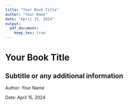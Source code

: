---
title: "Your Book Title"
author: "Your Name"
date: "April 15, 2024"
output: 
  pdf_document:
    keep_tex: true
---

# Your Book Title

## Subtitle or any additional information

Author: Your Name

Date: April 15, 2024